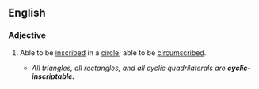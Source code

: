 ==English==
===Adjective===
{{en-adj|-}}
#{{mathematics}} Able to be [[inscribe]]d in a [[circle]]; able to be [[circumscribe]]d.
#* ''All triangles, all rectangles, and all cyclic quadrilaterals are '''cyclic-inscriptable.'''''
